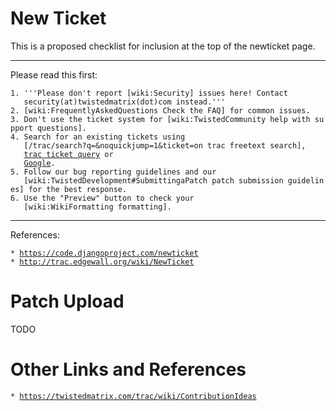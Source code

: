 = New Ticket =

This is a proposed checklist for inclusion at the top of the
newticket page.

----

Please read this first:
 1. '''Please don't report [wiki:Security] issues here! Contact
    security(at)twistedmatrix(dot)com instead.'''
 2. [wiki:FrequentlyAskedQuestions Check the FAQ] for common issues.
 3. Don't use the ticket system for [wiki:TwistedCommunity help with support questions].
 4. Search for an existing tickets using
    [/trac/search?q=&noquickjump=1&ticket=on trac freetext search],
    [query:?status=!closed&order=id&desc=0&description=&summary=&component= trac ticket query] or
    [https://www.google.co.uk/search?q=site:twistedmatrix.com/trac/ticket Google].
 5. Follow our bug reporting guidelines and our
    [wiki:TwistedDevelopment#SubmittingaPatch patch submission guidelines] for the best response.
 6. Use the "Preview" button to check your
    [wiki:WikiFormatting formatting].

----

References:
 * https://code.djangoproject.com/newticket
 * http://trac.edgewall.org/wiki/NewTicket


= Patch Upload =
TODO


= Other Links and References =
 * https://twistedmatrix.com/trac/wiki/ContributionIdeas
